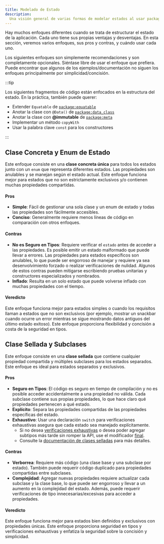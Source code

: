 ```yaml
---
title: Modelado de Estado
description:
  Una visión general de varias formas de modelar estados al usar package:bloc.
---
```



Hay muchos enfoques diferentes cuando se trata de estructurar el estado de la
aplicación. Cada uno tiene sus propias ventajas y desventajas. En esta sección,
veremos varios enfoques, sus pros y contras, y cuándo usar cada uno.

Los siguientes enfoques son simplemente recomendaciones y son completamente
opcionales. Siéntase libre de usar el enfoque que prefiera. Puede encontrar que
algunos de los ejemplos/documentación no siguen los enfoques principalmente por
simplicidad/concisión.

:::tip

Los siguientes fragmentos de código están enfocados en la estructura del estado.
En la práctica, también puede querer:

- Extender `Equatable` de
  [`package:equatable`](https://pub.dev/packages/equatable)
- Anotar la clase con `@Data()` de
  [`package:data_class`](https://pub.dev/packages/data_class)
- Anotar la clase con **@immutable** de
  [`package:meta`](https://pub.dev/packages/meta)
- Implementar un método `copyWith`
- Usar la palabra clave `const` para los constructores

:::

## Clase Concreta y Enum de Estado

Este enfoque consiste en una **clase concreta única** para todos los estados
junto con un `enum` que representa diferentes estados. Las propiedades son
anulables y se manejan según el estado actual. Este enfoque funciona mejor para
estados que no son estrictamente exclusivos y/o contienen muchas propiedades
compartidas.

<ConcreteClassAndStatusEnumSnippet />

#### Pros

- **Simple**: Fácil de gestionar una sola clase y un enum de estado y todas las
  propiedades son fácilmente accesibles.
- **Conciso**: Generalmente requiere menos líneas de código en comparación con
  otros enfoques.

#### Contras

- **No es Seguro en Tipos**: Requiere verificar el `estado` antes de acceder a
  las propiedades. Es posible emitir un estado malformado que puede llevar a
  errores. Las propiedades para estados específicos son anulables, lo que puede
  ser engorroso de manejar y requiere ya sea desenvolvimiento forzado o realizar
  verificaciones de nulidad. Algunos de estos contras pueden mitigarse
  escribiendo pruebas unitarias y constructores especializados y nombrados.
- **Inflado**: Resulta en un solo estado que puede volverse inflado con muchas
  propiedades con el tiempo.

#### Veredicto

Este enfoque funciona mejor para estados simples o cuando los requisitos llaman
a estados que no son exclusivos (por ejemplo, mostrar un snackbar cuando ocurre
un error mientras se sigue mostrando datos antiguos del último estado exitoso).
Este enfoque proporciona flexibilidad y concisión a costa de la seguridad en
tipos.

## Clase Sellada y Subclases

Este enfoque consiste en una **clase sellada** que contiene cualquier propiedad
compartida y múltiples subclases para los estados separados. Este enfoque es
ideal para estados separados y exclusivos.

<SealedClassAndSubclassesSnippet />

#### Pros

- **Seguro en Tipos**: El código es seguro en tiempo de compilación y no es
  posible acceder accidentalmente a una propiedad no válida. Cada subclase
  contiene sus propias propiedades, lo que hace claro qué propiedades pertenecen
  a qué estado.
- **Explícito**: Separa las propiedades compartidas de las propiedades
  específicas del estado.
- **Exhaustivo**: Usar una declaración `switch` para verificaciones exhaustivas
  asegura que cada estado sea manejado explícitamente.
  - Si no desea
    [verificaciones exhaustivas](https://dart.dev/language/branches#exhaustiveness-checking)
    o desea poder agregar subtipos más tarde sin romper la API, use el
    modificador [final](https://dart.dev/language/class-modifiers#final).
  - Consulte la
    [documentación de clases selladas](https://dart.dev/language/class-modifiers#sealed)
    para más detalles.

#### Contras

- **Verborrea**: Requiere más código (una clase base y una subclase por estado).
  También puede requerir código duplicado para propiedades compartidas entre
  subclases.
- **Complejidad**: Agregar nuevas propiedades requiere actualizar cada subclase
  y la clase base, lo que puede ser engorroso y llevar a un aumento en la
  complejidad del estado. Además, puede requerir verificaciones de tipo
  innecesarias/excesivas para acceder a propiedades.

#### Veredicto

Este enfoque funciona mejor para estados bien definidos y exclusivos con
propiedades únicas. Este enfoque proporciona seguridad en tipos y verificaciones
exhaustivas y enfatiza la seguridad sobre la concisión y simplicidad.
